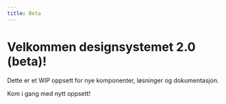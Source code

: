 ```yaml
---
title: Beta
---
```



# Velkommen designsystemet 2.0 (beta)!

Dette er et WIP oppsett for nye komponenter, løsninger og dokumentasjon.

<Lenkepanel href="/beta/getting-started" tittelProps="normaltekst" border>
  Kom i gang med nytt oppsett!
</Lenkepanel>
